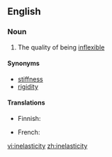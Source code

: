 ==English==

===Noun===
{{en-noun|-}}

# The quality of being [[inflexible]]

====Synonyms====
* [[stiffness]]
* [[rigidity]]

====Translations====
{{trans-top|quality of not being elastic}}
* Finnish: {{t|fi|epäelastisuus}}
{{trans-mid}}
* French: {{t+|fr|inélasticité|f}}
{{trans-bottom}}

[[vi:inelasticity]]
[[zh:inelasticity]]